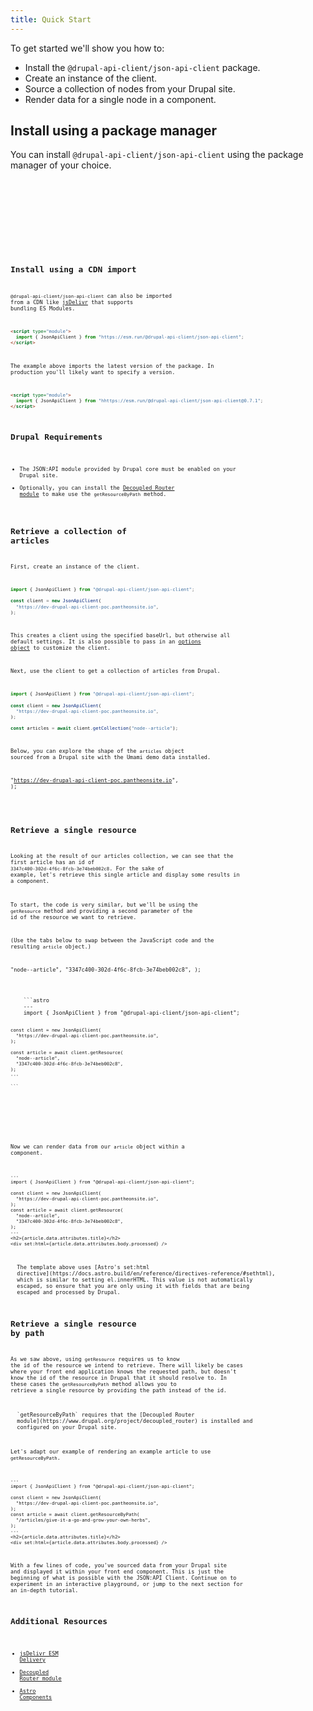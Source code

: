 ```yaml
---
title: Quick Start
---
```




To get started we'll show you how to:

- Install the `@drupal-api-client/json-api-client` package.
- Create an instance of the client.
- Source a collection of nodes from your Drupal site.
- Render data for a single node in a component.

## Install using a package manager

You can install `@drupal-api-client/json-api-client` using the package manager of your choice.

<Tabs>
  <TabItem label="npm">
    <Code code="npm install @drupal-api-client/json-api-client" lang="bash" />
  </TabItem>
  <TabItem label="pnpm">
    <Code code="pnpm add @drupal-api-client/json-api-client" lang="bash" />
  </TabItem>
  <TabItem label="Yarn">
    <Code code="yarn add @drupal-api-client/json-api-client" lang="bash" />
  </TabItem>
</Tabs>

## Install using a CDN import

`@drupal-api-client/json-api-client` can also be imported from a CDN like [jsDelivr](https://www.jsdelivr.com/?docs=esm) that supports bundling ES Modules.

```html
<script type="module">
  import { JsonApiClient } from "https://esm.run/@drupal-api-client/json-api-client";
</script>
```

The example above imports the latest version of the package. In production you'll likely want to specify a version.

```html
<script type="module">
  import { JsonApiClient } from "hhttps://esm.run/@drupal-api-client/json-api-client@0.7.1";
</script>
```

## Drupal Requirements

- The JSON:API module provided by Drupal core must be enabled on your Drupal site.
- Optionally, you can install the [Decoupled Router module](https://www.drupal.org/project/decoupled_router) to make use the `getResourceByPath` method.

## Retrieve a collection of articles

First, create an instance of the client.

```js
import { JsonApiClient } from "@drupal-api-client/json-api-client";

const client = new JsonApiClient(
  "https://dev-drupal-api-client-poc.pantheonsite.io",
);
```

This creates a client using the specified baseUrl, but otherwise all default settings. It is also possible to pass in an [options object](/api_client/api/drupal-api-client/api-client/type-aliases/apiclientoptions) to customize the client.

Next, use the client to get a collection of articles from Drupal.

```js ins={7}
import { JsonApiClient } from "@drupal-api-client/json-api-client";

const client = new JsonApiClient(
  "https://dev-drupal-api-client-poc.pantheonsite.io",
);

const articles = await client.getCollection("node--article");
```

Below, you can explore the shape of the `articles` object sourced from a Drupal site with the Umami demo data installed.

  "https://dev-drupal-api-client-poc.pantheonsite.io",
);

<JsonView client:only="react" collapsed={2} src={articles} />

## Retrieve a single resource

Looking at the result of our articles collection, we can see that the first article has an id of `3347c400-302d-4f6c-8fcb-3e74beb002c8`. For the sake of example, let's retrieve this single article and display some results in a component.

To start, the code is very similar, but we'll be using the `getResource` method and providing a second parameter of the id of the resource we want to retrieve.

(Use the tabs below to swap between the JavaScript code and the resulting `article` object.)

  "node--article",
  "3347c400-302d-4f6c-8fcb-3e74beb002c8",
);

<Tabs>
  <TabItem label="JS">
    ```astro
    ---
    import { JsonApiClient } from "@drupal-api-client/json-api-client";

    const client = new JsonApiClient(
      "https://dev-drupal-api-client-poc.pantheonsite.io",
    );

    const article = await client.getResource(
      "node--article",
      "3347c400-302d-4f6c-8fcb-3e74beb002c8",
    );
    ---

    ```

  </TabItem>
  <TabItem label="Result">
    <JsonView client:only="react" collapsed={2} src={article} />
  </TabItem>
</Tabs>

Now we can render data from our `article` object within a component.

```astro live ins={12-15} layout="../../../components/LiveCodeScrollLayout.astro"
---
import { JsonApiClient } from "@drupal-api-client/json-api-client";

const client = new JsonApiClient(
  "https://dev-drupal-api-client-poc.pantheonsite.io",
);
const article = await client.getResource(
  "node--article",
  "3347c400-302d-4f6c-8fcb-3e74beb002c8",
);
---
<h2>{article.data.attributes.title}</h2>
<div set:html={article.data.attributes.body.processed} />
```

<Aside type="tip">
  The template above uses [Astro's set:html
  directive](https://docs.astro.build/en/reference/directives-reference/#sethtml),
  which is similar to setting el.innerHTML. This value is not automatically
  escaped, so ensure that you are only using it with fields that are being
  escaped and processed by Drupal.
</Aside>

## Retrieve a single resource by path

As we saw above, using `getResource` requires us to know the id of the resource we intend to retrieve. There will likely be cases where your front end application knows the requested path, but doesn't know the id of the resource in Drupal that it should resolve to. In these cases the `getResourceByPath` method allows you to retrieve a single resource by providing the path instead of the id.

<Aside>
  `getResourceByPath` requires that the [Decoupled Router
  module](https://www.drupal.org/project/decoupled_router) is installed and
  configured on your Drupal site.
</Aside>

Let's adapt our example of rendering an example article to use `getResourceByPath`.

```astro live {7-9} layout="../../../components/LiveCodeScrollLayout.astro"
---
import { JsonApiClient } from "@drupal-api-client/json-api-client";

const client = new JsonApiClient(
  "https://dev-drupal-api-client-poc.pantheonsite.io",
);
const article = await client.getResourceByPath(
  "/articles/give-it-a-go-and-grow-your-own-herbs",
);
---
<h2>{article.data.attributes.title}</h2>
<div set:html={article.data.attributes.body.processed} />
```

With a few lines of code, you've sourced data from your Drupal site and displayed it within your front end component. This is just the beginning of what is possible with the JSON:API Client. Continue on to experiment in an interactive playground, or jump to the next section for an in-depth tutorial.

## Additional Resources

- [jsDelivr ESM Delivery](https://www.jsdelivr.com/?docs=esm)
- [Decoupled Router module](https://www.drupal.org/project/decoupled_router)
- [Astro Components](https://docs.astro.build/en/basics/astro-components/)
